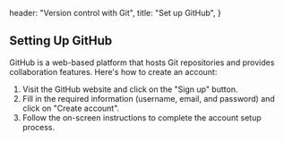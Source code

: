 
  header: "Version control with Git",
  title: "Set up GitHub",
}

## Setting Up GitHub

GitHub is a web-based platform that hosts Git repositories and provides collaboration features. Here's how to create an account:

1. Visit the GitHub website and click on the "Sign up" button.
1. Fill in the required information (username, email, and password) and click on "Create account".
1. Follow the on-screen instructions to complete the account setup process.